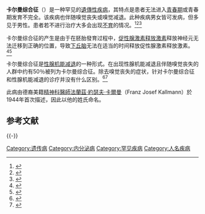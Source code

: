 {{noteTA
|T=zh-hans:卡尔曼综合征; zh-hant:卡門氏症候群;
|1=zh-hans:卡尔曼综合征; zh-hant:卡門氏症候群;
}}
{{medical}}
{{copy edit|time=2016-08-08T12:50:52+00:00}}
{{Infobox medical condition|Name=卡尔曼综合征|Image=GNRH1 structure.png|Caption=GNRH1结构示意图<br />(from {{PDB|1YY1}})|DiseasesDB=7091|ICD10={{ICD10|E|23|0|e|20}}|ICD9={{ICD9|253.4}}|OMIM=308700|OMIM_mult={{OMIM2|147950}} {{OMIM2|244200}} {{OMIM2|138850}} {{OMIM2|607002}} {{OMIM2|146110}} {{OMIM2|136350}} {{OMIM2|615271}} {{OMIM2|615270}} {{OMIM2|614880}} {{OMIM2|1527600}}  {{OMIM2|162330}} {{OMIM2|164160}} {{OMIM2|608137}} {{OMIM2|608892}} {{OMIM2|300473}} {{OMIM2|603286}} {{OMIM2|613301}} {{OMIM2|604808}} {{OMIM2|603725}} {{OMIM2|606807}} {{OMIM2|602748}}{{OMIM2|607984}}|GeneReviewsName=|GeneReviewsName2=|GeneReviewsName3=|GeneReviewsName4=|GeneReviewsName5=|GeneReviewsName6=|GeneReviewsName7=|ICDO=|eMedicineSubj=med|eMedicineTopic=1216|eMedicine_mult={{eMedicine2|med|1342}}|MeshID=D017436}}

'''卡尔曼综合征'''（{{lang-en|Kallmann syndrome}}）是一种罕见的[[遺傳性疾病|遺傳性疾病]]，其特点是患者无法进入[[青春期|青春期]]或青春期发育不完全。该疾病也伴随嗅觉丧失或嗅觉减退。此种疾病男女皆可发病，但多见于男性。患者若不进行治疗大多会出现[[不孕|不育]]的情况。<ref>{{Cite journal|title=Digenic mutations account for variable phenotypes in idiopathic hypogonadotropic hypogonadism|url=http://www.ncbi.nlm.nih.gov/pmc/articles/PMC1765517/|last=Pitteloud|first=Nelly|last2=Quinton|first2=Richard|date=2007-02-01|journal=Journal of Clinical Investigation|issue=2|doi=10.1172/JCI29884|volume=117|pages=457–463|issn=0021-9738|pmc=1765517|pmid=17235395|last3=Pearce|first3=Simon|last4=Raivio|first4=Taneli|last5=Acierno|first5=James|last6=Dwyer|first6=Andrew|last7=Plummer|first7=Lacey|last8=Hughes|first8=Virginia|last9=Seminara|first9=Stephanie}}</ref><ref>{{Cite journal|title=Kallmann syndrome: adhesion, afferents, and anosmia|url=https://www.ncbi.nlm.nih.gov/pubmed/12062015|last=MacColl|first=Gavin|last2=Bouloux|first2=Pierre|date=2002-05-30|journal=Neuron|issue=5|volume=34|pages=675–678|issn=0896-6273|pmid=12062015|last3=Quinton|first3=Richard|access-date=2016-08-08|archive-date=2018-07-06|archive-url=https://web.archive.org/web/20180706104006/https://www.ncbi.nlm.nih.gov/pubmed/12062015|dead-url=no}}</ref><ref>{{Cite web|url=http://gene.hpa.gov.tw/index.php?mo=DiseasePaper&action=paper1_show&cate=Set1&csn=69&sn=296&print=true|title=衛生福利部國民健康署遺傳疾病諮詢服務窗口|accessdate=2016-08-08|work=gene.hpa.gov.tw|archive-url=https://web.archive.org/web/20160919022209/https://gene.hpa.gov.tw/index.php?mo=DiseasePaper&action=paper1_show&cate=Set1&csn=69&sn=296&print=true|archive-date=2016-09-19|dead-url=yes}}</ref>

卡尔曼综合征的产生是由于在胚胎發育过程中，[[促性腺激素释放激素|促性腺激素释放激素]]释放神经元无法迁移到正确的位置，导致[[下丘脑|下丘脑]]无法在适当的时间释放促性腺激素释放激素。<ref>{{Cite journal|title=Luteinizing hormone-releasing hormone (LHRH)-expressing cells do not migrate normally in an inherited hypogonadal (Kallmann) syndrome|url=https://www.ncbi.nlm.nih.gov/pubmed/2687610|last=Schwanzel-Fukuda|first=M.|last2=Bick|first2=D.|date=1989-12-01|journal=Brain Research. Molecular Brain Research|issue=4|volume=6|pages=311–326|issn=0169-328X|pmid=2687610|last3=Pfaff|first3=D. W.|access-date=2016-08-08|archive-date=2019-06-07|archive-url=https://web.archive.org/web/20190607164831/https://www.ncbi.nlm.nih.gov/pubmed/2687610|dead-url=no}}</ref><ref>{{Cite journal|title=Reproduction, smell, and neurodevelopmental disorders: genetic defects in different hypogonadotropic hypogonadal syndromes|url=http://journal.frontiersin.org/article/10.3389/fendo.2014.00109/abstract|last=Valdes-Socin|first=Hernan|last2=Rubio Almanza|first2=Matilde|date=2014-01-01|journal=Neuroendocrine Science|doi=10.3389/fendo.2014.00109|volume=5|pages=109|pmc=4088923|pmid=25071724|last3=Tomé Fernández-Ladreda|first3=Mariana|last4=Debray|first4=François Guillaume|last5=Bours|first5=Vincent|last6=Beckers|first6=Albert|access-date=2016-08-08|archive-date=2016-04-05|archive-url=https://web.archive.org/web/20160405200954/http://journal.frontiersin.org/article/10.3389/fendo.2014.00109/abstract|dead-url=no}}</ref>

卡尔曼综合征是[[性腺机能减退|性腺机能减退]]的一种形式。在出现性腺机能减退且伴随嗅觉丧失的人群中约有50％被列为卡尔曼综合征。除去嗅觉丧失的症状，针对卡尔曼综合征和性腺机能减退的诊疗并没有什么区别。<ref>{{Cite journal|title=Expert consensus document: European Consensus Statement on congenital hypogonadotropic hypogonadism--pathogenesis, diagnosis and treatment|url=https://www.ncbi.nlm.nih.gov/pubmed/26194704|last=Boehm|first=Ulrich|last2=Bouloux|first2=Pierre-Marc|date=2015-09-01|journal=Nature Reviews. Endocrinology|issue=9|doi=10.1038/nrendo.2015.112|volume=11|pages=547–564|issn=1759-5037|pmid=26194704|last3=Dattani|first3=Mehul T.|last4=de Roux|first4=Nicolas|last5=Dodé|first5=Catherine|last6=Dunkel|first6=Leo|last7=Dwyer|first7=Andrew A.|last8=Giacobini|first8=Paolo|last9=Hardelin|first9=Jean-Pierre|access-date=2016-08-08|archive-date=2019-06-04|archive-url=https://web.archive.org/web/20190604083828/https://www.ncbi.nlm.nih.gov/pubmed/26194704|dead-url=no}}</ref><ref>{{Cite journal|title=Treatment of isolated hypogonadotropic hypogonadism effect on bone mineral density and bone turnover|url=https://www.ncbi.nlm.nih.gov/pubmed/9024272|last=Guo|first=C. Y.|last2=Jones|first2=T. H.|date=1997-02-01|journal=The Journal of Clinical Endocrinology and Metabolism|issue=2|doi=10.1210/jcem.82.2.3758|volume=82|pages=658–665|issn=0021-972X|pmid=9024272|last3=Eastell|first3=R.|access-date=2016-08-08|archive-date=2019-06-04|archive-url=https://web.archive.org/web/20190604194327/https://www.ncbi.nlm.nih.gov/pubmed/9024272|dead-url=no}}</ref>

此病由德裔美籍[[精神科醫師|精神科醫師]][[法蘭茲·約瑟夫·卡爾曼|法蘭茲·約瑟夫·卡爾曼]]（Franz Josef Kallmann）於1944年首次描述，因此以他的姓氏命名。

== 参考文献 ==
{{Reflist}}

{{-}}
{{Endocrine pathology}}
{{Cell_surface_receptor_deficiencies}}
{{中华人民共和国第一批罕见病目录}}
[[Category:遗传病|Category:遗传病]]
[[Category:内分泌病|Category:内分泌病]]
[[Category:罕见疾病|Category:罕见疾病]]
[[Category:人名疾病|Category:人名疾病]]